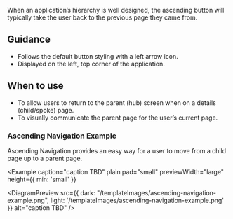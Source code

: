
When an application’s hierarchy is well designed, the ascending button will typically take the user 
back to the previous page they came from.

## Guidance
- Follows the default button styling with a left arrow icon.
- Displayed on the left, top corner of the application.

## When to use
- To allow users to return to the parent (hub) screen when on a details (child/spoke) page.
- To visually communicate the parent page for the user’s current page.

### Ascending Navigation Example
Ascending Navigation provides an easy way for a user to move from a child page up to a parent page.

<Example 
  caption="caption TBD" 
  plain 
  pad="small"
  previewWidth="large"
  height={{ min: 'small' }}
>
  <DiagramPreview 
    src={{
      dark: "/templateImages/ascending-navigation-example.png",
      light: '/templateImages/ascending-navigation-example.png'
    }} 
    alt="caption TBD" />
</Example>